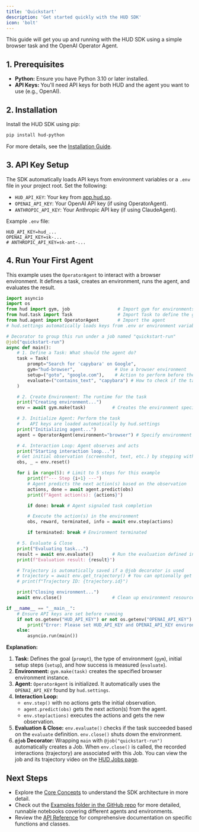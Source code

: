 ```yaml
---
title: 'Quickstart'
description: 'Get started quickly with the HUD SDK'
icon: 'bolt'
---
```


This guide will get you up and running with the HUD SDK using a simple browser task and the OpenAI Operator Agent.

## 1. Prerequisites

*   **Python:** Ensure you have Python 3.10 or later installed.
*   **API Keys:** You'll need API keys for both HUD and the agent you want to use (e.g., OpenAI).

## 2. Installation

Install the HUD SDK using pip:

```bash
pip install hud-python
```

For more details, see the [Installation Guide](/installation).

## 3. API Key Setup

The SDK automatically loads API keys from environment variables or a `.env` file in your project root. Set the following:

*   `HUD_API_KEY`: Your key from [app.hud.so](https://app.hud.so).
*   `OPENAI_API_KEY`: Your OpenAI API key (if using OperatorAgent).
*   `ANTHROPIC_API_KEY`: Your Anthropic API key (if using ClaudeAgent).

Example `.env` file:
```
HUD_API_KEY=hud_...
OPENAI_API_KEY=sk-...
# ANTHROPIC_API_KEY=sk-ant-...
```

## 4. Run Your First Agent

This example uses the `OperatorAgent` to interact with a browser environment. It defines a task, creates an environment, runs the agent, and evaluates the result.

```python
import asyncio
import os
from hud import gym, job                  # Import gym for environments and job decorator
from hud.task import Task                 # Import Task to define the goal
from hud.agent import OperatorAgent       # Import the agent
# hud.settings automatically loads keys from .env or environment variables

# Decorator to group this run under a job named "quickstart-run"
@job("quickstart-run")
async def main():
    # 1. Define a Task: What should the agent do?
    task = Task(
        prompt="Search for 'capybara' on Google",
        gym="hud-browser",               # Use a browser environment
        setup=("goto", "google.com"),    # Action to perform before the agent starts
        evaluate=("contains_text", "capybara") # How to check if the task succeeded
    )

    # 2. Create Environment: The runtime for the task
    print("Creating environment...")
    env = await gym.make(task)          # Creates the environment specified in the task

    # 3. Initialize Agent: Perform the task
    #    API keys are loaded automatically by hud.settings
    print("Initializing agent...")
    agent = OperatorAgent(environment="browser") # Specify environment type for the agent

    # 4. Interaction Loop: Agent observes and acts
    print("Starting interaction loop...")
    # Get initial observation (screenshot, text, etc.) by stepping without actions
    obs, _ = env.reset()

    for i in range(5): # Limit to 5 steps for this example
        print(f"--- Step {i+1} ---")
        # Agent predicts the next action(s) based on the observation
        actions, done = await agent.predict(obs)
        print(f"Agent action(s): {actions}")

        if done: break # Agent signaled task completion

        # Execute the action(s) in the environment
        obs, reward, terminated, info = await env.step(actions)

        if terminated: break # Environment terminated

    # 5. Evaluate & Close
    print("Evaluating task...")
    result = await env.evaluate()       # Run the evaluation defined in the Task
    print(f"Evaluation result: {result}")

    # Trajectory is automatically saved if a @job decorator is used
    # trajectory = await env.get_trajectory() # You can optionally get trajectory data
    # print(f"Trajectory ID: {trajectory.id}")

    print("Closing environment...")
    await env.close()                   # Clean up environment resources

if __name__ == "__main__":
    # Ensure API keys are set before running
    if not os.getenv("HUD_API_KEY") or not os.getenv("OPENAI_API_KEY"):
        print("Error: Please set HUD_API_KEY and OPENAI_API_KEY environment variables or in a .env file.")
    else:
        asyncio.run(main())

```

**Explanation:**

1.  **Task:** Defines the goal (`prompt`), the type of environment (`gym`), initial setup steps (`setup`), and how success is measured (`evaluate`).
2.  **Environment:** `gym.make(task)` creates the specified browser environment instance.
3.  **Agent:** `OperatorAgent` is initialized. It automatically uses the `OPENAI_API_KEY` found by `hud.settings`.
4.  **Interaction Loop:**
    *   `env.step()` with no actions gets the initial observation.
    *   `agent.predict(obs)` gets the next action(s) from the agent.
    *   `env.step(actions)` executes the actions and gets the new observation.
5.  **Evaluation & Close:** `env.evaluate()` checks if the task succeeded based on the `evaluate` definition. `env.close()` shuts down the environment.
6.  **`@job` Decorator:** Wrapping `main` with `@job("quickstart-run")` automatically creates a Job. When `env.close()` is called, the recorded interactions (trajectory) are associated with this Job. You can view the job and its trajectory video on the [HUD Jobs page](https://app.hud.so/jobs).

## Next Steps

*   Explore the [Core Concepts](/concepts/environment) to understand the SDK architecture in more detail.
*   Check out the [Examples folder in the GitHub repo](/examples/) for more detailed, runnable notebooks covering different agents and environments.
*   Review the [API Reference](/api-reference/gym) for comprehensive documentation on specific functions and classes.